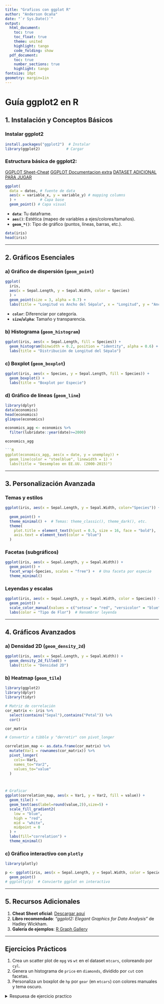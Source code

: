 ```yaml
---
title: "Graficos con ggplot R"
author: "Anderson Ocaña"
date: "`r Sys.Date()`"
output: 
  html_document:
    toc: true
    toc_float: true
    theme: united
    highlight: tango
    code_folding: show
  pdf_document:
    toc: true
    number_sections: true
    highlight: tango
fontsize: 10pt
geometry: margin=1in
---
```


# **Guía ggplot2 en R**

## **1. Instalación y Conceptos Básicos**
### Instalar ggplot2
```R
install.packages("ggplot2")  # Instalar
library(ggplot2)            # Cargar
```

### Estructura básica de ggplot2:
[GGPLOT Sheet-Cheat](https://ggplot2.tidyverse.org/)
[GGPLOT Documentacion extra](https://dnme-minturdep.github.io/DT6_ciencia_de_datos_turismo/gr%C3%A1ficos-con-ggplot2.html)
[DATASET ADICIONAL PARA JUGAR](https://gist.githubusercontent.com/Andru-1987/cd3d5ebc6a72a3e595e69ea7d1b7dd98/raw/e132db889b676c269fb9f9c016e76867df42ef25/visitas-residentes-y-no-residentes.csv)

```r
ggplot(
  data = datos, # fuente de data
  aes(x = variable_x, y = variable_y) # mapping columns 
  ) +           # Capa base
  geom_point() # Capa visual
```
- **`data`**: Tu dataframe.
- **`aes()`**: Estética (mapeo de variables a ejes/colores/tamaños).
- **`geom_*()`**: Tipo de gráfico (puntos, líneas, barras, etc.).


```R
data(iris)
head(iris)
```

---

## **2. Gráficos Esenciales**
### **a) Gráfico de dispersión (`geom_point`)**
```R
ggplot(
  iris,
  aes(x = Sepal.Length, y = Sepal.Width, color = Species)
  ) +
  geom_point(size = 3, alpha = 0.7) +
  labs(title = "Longitud vs Ancho del Sépalo", x = "Longitud", y = "Ancho")
```
- **`color`**: Diferenciar por categoría.
- **`size`/`alpha`**: Tamaño y transparencia.

### **b) Histograma (`geom_histogram`)**
```R
ggplot(iris, aes(x = Sepal.Length, fill = Species)) +
  geom_histogram(binwidth = 0.2, position = "identity", alpha = 0.6) +
  labs(title = "Distribución de Longitud del Sépalo")
```

### **c) Boxplot (`geom_boxplot`)**
```R
ggplot(iris, aes(x = Species, y = Sepal.Length, fill = Species)) +
  geom_boxplot() +
  labs(title = "Boxplot por Especie")
```

### **d) Gráfico de líneas (`geom_line`)**
```R
library(dplyr)
data(economics)
head(economics)
glimpse(economics)
```

```R
economics_agg <- economics %>% 
  filter(lubridate::year(date)>=2000)

economics_agg

```R
ggplot(economics_agg, aes(x = date, y = unemploy)) +
  geom_line(color = "steelblue", linewidth = 1) +
  labs(title = "Desempleo en EE.UU. (2000-2015)")
```

---

## **3. Personalización Avanzada**
### **Temas y estilos**

```R
ggplot(iris, aes(x = Sepal.Length, y = Sepal.Width, color="Species")) +
  
  geom_point() +
  theme_minimal() +  # Temas: theme_classic(), theme_dark(), etc.
  theme(
    plot.title = element_text(hjust = 0.5, size = 16, face = "bold"),
    axis.text = element_text(color = "blue")
  )
```

### **Facetas (subgráficos)**
```R
ggplot(iris, aes(x = Sepal.Length, y = Sepal.Width)) +
  geom_point() +
  facet_wrap(~Species, scales = "free") +  # Una faceta por especie
  theme_minimal()
```

### **Leyendas y escalas**
```R
ggplot(iris, aes(x = Sepal.Length, y = Sepal.Width, color = Species)) +
  geom_point() +
  scale_color_manual(values = c("setosa" = "red", "versicolor" = "blue", "virginica" = "green")) +
  labs(color = "Tipo de Flor")  # Renombrar leyenda
```

---

## **4. Gráficos Avanzados**
### **a) Densidad 2D (`geom_density_2d`)**
```R
ggplot(iris, aes(x = Sepal.Length, y = Sepal.Width)) +
  geom_density_2d_filled() +
  labs(title = "Densidad 2D")
```

### **b) Heatmap (`geom_tile`)**
```R
library(ggplot2)
library(dplyr)
library(tidyr)

# Matriz de correlación
cor_matrix <- iris %>%
  select(contains("Sepal"),contains("Petal")) %>%
  cor()

cor_matrix
```
```R

# Convertir a tibble y "derretir" con pivot_longer

correlation_map <- as.data.frame(cor_matrix) %>% 
  mutate(Var1 = rownames(cor_matrix)) %>%
  pivot_longer(
    cols=-Var1,
    names_to="Var2",
    values_to="value"
  )



# Graficar
ggplot(correlation_map, aes(x = Var1, y = Var2, fill = value)) +
  geom_tile() +
  geom_text(aes(label=round(value,2)),size=5) +
  scale_fill_gradient2(
    low = "blue",
    high = "red",
    mid = "white",
    midpoint = 0
  ) +
  labs(fill="correlation") +
  theme_minimal()

```

### **c) Gráfico interactivo con `plotly`**
```R
library(plotly)

p <- ggplot(iris, aes(x = Sepal.Length, y = Sepal.Width, color = Species)) +
  geom_point()
# ggplotly(p)  # Convierte ggplot en interactivo
```

---

## **5. Recursos Adicionales**
1. **Cheat Sheet oficial**: [Descargar aquí](https://www.rstudio.com/resources/cheatsheets/)
2. **Libro recomendado**: *"ggplot2: Elegant Graphics for Data Analysis"* de Hadley Wickham.
3. **Galería de ejemplos**: [R Graph Gallery](https://r-graph-gallery.com/ggplot2-package.html)

---

## **Ejercicios Prácticos**
1. Crea un scatter plot de `mpg` vs `wt` en el dataset `mtcars`, coloreando por `cyl`.
2. Genera un histograma de `price` en `diamonds`, dividido por `cut` con facetas.
3. Personaliza un boxplot de `hp` por `gear` (en `mtcars`) con colores manuales y tema oscuro.

<details>
<summary>Respuesa de ejercicio practico</summary>

library(ggplot2)
library(dplyr)

# Función para scatter plot
scatter_plot <- function(data, x, y, color_var, title = NULL) {
  ggplot(data, aes(x = !!sym(x), y = !!sym(y), color = factor(!!sym(color_var)))) +
    geom_point(size = 3) +
    labs(
      title = title,
      x = x,
      y = y,
      color = color_var
    ) +
    theme_minimal()
}

# Función para histograma con facetas
histogram_faceted <- function(data, var, facet_var, binwidth = 500, fill = "steelblue") {
  ggplot(data, aes(x = !!sym(var))) +
    geom_histogram(binwidth = binwidth, fill = fill, color = "white") +
    facet_wrap(vars(!!sym(facet_var))) +
    labs(
      title = paste("Distribución de", var, "por", facet_var),
      x = var,
      y = "Frecuencia"
    ) +
    theme_light()
}

# Función para boxplot con colores manuales
boxplot_custom <- function(data, x, y, colors) {
  ggplot(data, aes(x = factor(!!sym(x)), y = !!sym(y), fill = factor(!!sym(x)))) +
    geom_boxplot() +
    scale_fill_manual(values = colors) +
    labs(
      title = paste(y, "por", x),
      x = x,
      y = y,
      fill = x
    ) +
    theme_dark()
}

# --- Uso de las funciones ---
scatter_plot(mtcars, "wt", "mpg", "cyl", title = "MPG vs Peso del vehículo")

histogram_faceted(diamonds, "price", "cut", binwidth = 500, fill = "skyblue")

boxplot_custom(
  mtcars, "gear", "hp",
  colors = c("3" = "tomato", "4" = "seagreen", "5" = "goldenrod")
)

</details>